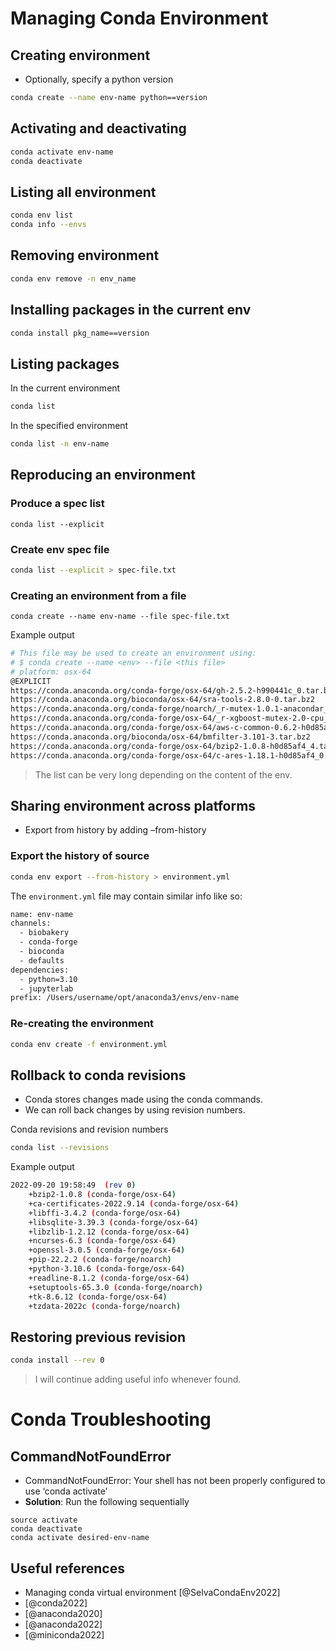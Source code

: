 # Managing Conda Environment

## Creating environment 
- Optionally, specify a python version
```bash
conda create --name env-name python==version
```

## Activating and deactivating
```bash
conda activate env-name
conda deactivate
```

## Listing all environment
```bash
conda env list
conda info --envs
```

## Removing environment
```bash
conda env remove -n env_name
```

## Installing packages in the current env
```bash
conda install pkg_name==version
```

## Listing packages 
In the current environment
```bash
conda list
```

In the specified environment
```bash
conda list -n env-name
```

## Reproducing an environment
### Produce a spec list
```
conda list --explicit
```

### Create env spec file 
```bash
conda list --explicit > spec-file.txt
```

### Creating an environment from a file  
```
conda create --name env-name --file spec-file.txt
```

Example output
```bash
# This file may be used to create an environment using:
# $ conda create --name <env> --file <this file>
# platform: osx-64
@EXPLICIT
https://conda.anaconda.org/conda-forge/osx-64/gh-2.5.2-h990441c_0.tar.bz2
https://conda.anaconda.org/bioconda/osx-64/sra-tools-2.8.0-0.tar.bz2
https://conda.anaconda.org/conda-forge/noarch/_r-mutex-1.0.1-anacondar_1.tar.bz2
https://conda.anaconda.org/conda-forge/osx-64/_r-xgboost-mutex-2.0-cpu_0.tar.bz2
https://conda.anaconda.org/conda-forge/osx-64/aws-c-common-0.6.2-h0d85af4_0.tar.bz2
https://conda.anaconda.org/bioconda/osx-64/bmfilter-3.101-3.tar.bz2
https://conda.anaconda.org/conda-forge/osx-64/bzip2-1.0.8-h0d85af4_4.tar.bz2
https://conda.anaconda.org/conda-forge/osx-64/c-ares-1.18.1-h0d85af4_0.tar.bz2
```
> The list can be very long depending on the content of the env.

## Sharing environment across platforms
- Export from history by adding --from-history

### Export the history of source
```bash
conda env export --from-history > environment.yml
```
The `environment.yml` file may contain similar info like so:
```bash
name: env-name
channels:
  - biobakery
  - conda-forge
  - bioconda
  - defaults
dependencies:
  - python=3.10
  - jupyterlab
prefix: /Users/username/opt/anaconda3/envs/env-name
```

### Re-creating the environment
```bash
conda env create -f environment.yml
```

## Rollback to conda revisions
- Conda stores changes made using the conda commands. 
- We can roll back changes by using revision numbers.

Conda revisions and revision numbers
```bash
conda list --revisions
```

Example output
```bash
2022-09-20 19:58:49  (rev 0)
    +bzip2-1.0.8 (conda-forge/osx-64)
    +ca-certificates-2022.9.14 (conda-forge/osx-64)
    +libffi-3.4.2 (conda-forge/osx-64)
    +libsqlite-3.39.3 (conda-forge/osx-64)
    +libzlib-1.2.12 (conda-forge/osx-64)
    +ncurses-6.3 (conda-forge/osx-64)
    +openssl-3.0.5 (conda-forge/osx-64)
    +pip-22.2.2 (conda-forge/noarch)
    +python-3.10.6 (conda-forge/osx-64)
    +readline-8.1.2 (conda-forge/osx-64)
    +setuptools-65.3.0 (conda-forge/noarch)
    +tk-8.6.12 (conda-forge/osx-64)
    +tzdata-2022c (conda-forge/noarch)
```

## Restoring previous revision
```bash
conda install --rev 0
```

> I will continue adding useful info whenever found.

# Conda Troubleshooting

## CommandNotFoundError
- CommandNotFoundError: Your shell has not been properly configured to use ‘conda activate’
- **Solution**: Run the following sequentially
```
source activate
conda deactivate
conda activate desired-env-name
```

## Useful references
- Managing conda virtual environment [@SelvaCondaEnv2022]
- [@conda2022]
- [@anaconda2020]
- [@anaconda2022]
- [@miniconda2022]

